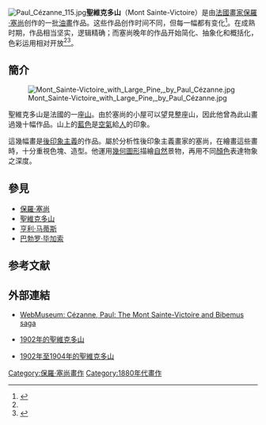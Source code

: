 {{Otheruses|聖維克多山|subject=[[畫家|畫家]][[保羅·塞尚|塞尚]]的[[油畫|油畫]]作品|other=[[法國|法國]]的一座[[山|山]]}}

[[File:Paul_Cézanne_115.jpg|thumb]]'''聖維克多山'''（Mont Sainte-Victoire）是由[[法國|法國]][[畫家|畫家]][[保羅·塞尚|保羅·塞尚]]创作的一批[[油畫|油畫]]作品。这些作品创作时间不同，但每一幅都有变化<ref>{{Cite journal|title=浅析塞尚绘画作品及对现代艺术的影响|author=谢佳敏|journal=《大众文艺》|issue=19|others=温再骞|year=2019|page=111-112|issn=1007-5828}}</ref>。在成熟时期，作品相当坚实，逻辑精确；而塞尚晚年的作品开始简化、抽象化和概括化，色彩运用相对开放<ref name=":0" /><ref>{{Cite journal|title=从《圣维克多山》看塞尚|author=张翔|url=|date=2017-10-15|journal=《艺海》|issue=10|doi=|others=|year=2017|page=93-95|pmid=}}</ref>。

== 簡介 ==
[[File:Mont_Sainte-Victoire_with_Large_Pine,_by_Paul_Cézanne.jpg|thumb]]

聖維克多山是法國的一座[[山|山]]。由於塞尚的小屋可以望見整座山，因此他曾為此山畫過幾十幅作品。山上的[[藍色|藍色]]是[[空氣|空氣]]給[[人|人]]的印象。

這幾幅畫是[[後印象主義|後印象主義]]的作品。屬於分析性後印象主義畫家的塞尚，在繪畫這些畫時，十分重視色塊、造型。他運用[[幾何圖形|幾何圖形]]描繪[[自然|自然]]景物，再用不同[[顏色|顏色]]表達物象之深度。

== 參見 ==
* [[保羅·塞尚|保羅·塞尚]]
* [[聖維克多山|聖維克多山]]
*[[亨利·馬蒂斯|亨利·马蒂斯]]
*[[巴勃羅·畢卡索|巴勃罗·毕加索]]

== 参考文献 ==
{{reflist|2}}

== 外部連結 ==

* {{en}}[http://www.ibiblio.org/wm/paint/auth/cezanne/st-victoire/ WebMuseum: Cézanne, Paul: The Mont Sainte-Victoire and Bibemus saga] {{Wayback|url=http://www.ibiblio.org/wm/paint/auth/cezanne/st-victoire/ |date=20210421035224 }}
* {{en}}[http://arthistory.about.com/od/from_exhibitions/ig/cezanne_and_beyond/cab_pma_09_08.htm 1902年的聖維克多山] {{Wayback|url=http://arthistory.about.com/od/from_exhibitions/ig/cezanne_and_beyond/cab_pma_09_08.htm |date=20090424154731 }}
* {{en}}[https://www.webcitation.org/5kx7jt0FQ?url=http://encarta.msn.com/media_701610641_761568672_-1_1/mont_sainte-victoire_by_c%C3%A9zanne.html 1902年至1904年的聖維克多山]

{{Paint-stub}}

[[Category:保羅·塞尚畫作|Category:保羅·塞尚畫作]]
[[Category:1880年代畫作|Category:1880年代畫作]]
